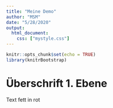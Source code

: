 ```yaml
---
title: "Meine Demo"
author: "MSM"
date: "5/28/2020"
output:
  html_document:
    css: ["mystyle.css"]
---
```


```r
knitr::opts_chunk$set(echo = TRUE)
library(knitrBootstrap)
```

# Überschrift 1. Ebene

Text fett in rot
